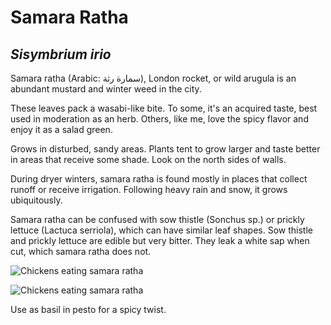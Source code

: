 
# Samara Ratha

## _Sisymbrium irio_

Samara ratha (Arabic: سمارة رثة), London rocket, or wild arugula is an abundant mustard and winter weed in the city.

These leaves pack a wasabi-like bite. To some, it's an acquired taste, best used in moderation as an herb. Others, like me, love the spicy flavor and enjoy it as a salad green.

Grows in disturbed, sandy areas. Plants tent to grow larger and taste better in areas that receive some shade. Look on the north sides of walls.

During dryer winters, samara ratha is found mostly in places that collect runoff or receive irrigation. Following heavy rain and snow, it grows ubiquitously.

Samara ratha can be confused with sow thistle (Sonchus sp.) or prickly lettuce (Lactuca serriola), which can have similar leaf shapes. Sow thistle and prickly lettuce are edible but very bitter. They leak a white sap when cut, which samara ratha does not.

![Chickens eating samara ratha](/assets/sisybrium/img/chickens.jpg "Chicks dig samara ratha")

<Image src={chickens} alt="Chickens eating samara ratha" width={600} />

Use as basil in pesto for a spicy twist.
